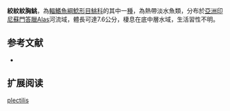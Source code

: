 {{Speciesbox
| name = 絞紋紋胸鮡
| status = NE
| status_system = IUCN3.1
| image = 
| image_width = 250px
| genus = Glyptothorax
| species = plectilis
| authority = Ng & Hadiaty, 2008
| synonyms = 
}}
'''絞紋紋胸鮡'''，為[[輻鰭魚綱|輻鰭魚綱]][[鯰形目|鯰形目]][[鮡科|鮡科]]的其中一[[種|種]]，為熱帶淡水魚類，分布於[[亞洲|亞洲]][[印尼|印尼]][[蘇門答臘|蘇門答臘]]Alas河流域，體長可達7.6公分，棲息在底中層水域，生活習性不明。

==参考文献==
*{{FishBase_species|genus=Glyptothorax|species=plectilis|year=2015|month=3}}

== 扩展阅读 ==
{{refbegin}}
{{wikispecies-inline|Glyptothorax plectilis|絞紋紋胸鮡}}
{{refend}}
{{Taxonbar|from=Q6431845}}

[[Category:纹胸鮡属|plectilis]]